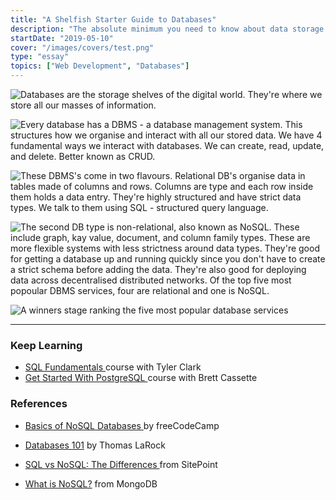 ```yaml
---
title: "A Shelfish Starter Guide to Databases"
description: "The absolute minimum you need to know about data storage."
startDate: "2019-05-10"
cover: "/images/covers/test.png"
type: "essay"
topics: ["Web Development", "Databases"]
---
```


<FullBleedImage
    width="1240px"
    src="https://res.cloudinary.com/dg3gyk0gu/image/upload/c_scale,f_auto,q_auto:best,w_1200/v1594114496/maggieappleton.com/databases-101/DB_1.jpg"
    alt="Databases 101 - How to build yourself a digital shelf"
/>

<img
    src="https://res.cloudinary.com/dg3gyk0gu/image/upload/c_scale,f_auto,q_auto:best,w_1200/v1594114495/maggieappleton.com/databases-101/DB_2.jpg"
    alt="Databases are the storage shelves of the digital world. They're where we store all our masses of information."
/>

<img
    src="https://res.cloudinary.com/dg3gyk0gu/image/upload/c_scale,f_auto,q_auto:best,w_1200/v1594114496/maggieappleton.com/databases-101/DB_3.jpg"
    alt="Every database has a DBMS - a database management system. This structures how we organise and interact with all our stored data. We have 4 fundamental ways we interact with databases. We can create, read, update, and delete. Better known as CRUD."
/>

<img
    src="https://res.cloudinary.com/dg3gyk0gu/image/upload/c_scale,f_auto,q_auto:best,w_1200/v1594114497/maggieappleton.com/databases-101/DB_4.jpg"
    alt="These DBMS's come in two flavours. Relational DB's organise data in tables made of columns and rows. Columns are type and each row inside them holds a data entry. They're highly structured and have strict data types. We talk to them using SQL - structured query language."
/>

<img
    src="https://res.cloudinary.com/dg3gyk0gu/image/upload/c_scale,f_auto,q_auto:best,w_1200/v1594114497/maggieappleton.com/databases-101/DB_5.jpg"
    alt="The second DB type is non-relational, also known as NoSQL. These include graph, kay value, document, and column family types. These are more flexible systems with less strictness around data types. They're good for getting a database up and running quickly since you don't have to create a strict schema before adding the data. They're also good for deploying data across decentralised distributed networks. Of the top five most popoular DBMS services, four are relational and one is NoSQL."
/>

<img
    src="https://res.cloudinary.com/dg3gyk0gu/image/upload/c_scale,f_auto,q_auto:best,w_1200/v1594114669/maggieappleton.com/databases-101/DB_6.jpg"
    alt="A winners stage ranking the five most popular database services"
/>

---

<div>

### Keep Learning

-   <a href="https://egghead.io/courses/sql-fundamentals?rc=272bjb">
        SQL Fundamentals
    </a> course with Tyler Clark

-   <a href="https://egghead.io/courses/get-started-with-postgresql?rc=272bjb">
        Get Started With PostgreSQL
    </a> course with Brett Cassette

</div>

<div>

### References

-   <a href="https://medium.freecodecamp.org/nosql-databases-5f6639ed9574">
        Basics of NoSQL Databases
    </a> by freeCodeCamp

-   <a href="https://thomaslarock.com/2018/07/databases-101/">Databases 101</a> by
    Thomas LaRock

-   <a href="https://www.sitepoint.com/sql-vs-nosql-differences/">
        SQL vs NoSQL: The Differences
    </a> from SitePoint

-   <a href="https://www.mongodb.com/nosql-explained">What is NoSQL?</a> from MongoDB

</div>
